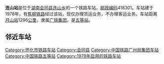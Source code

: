 {{noteTA
|1=zh-cn:始发车次; zh-hk:列車班次;
|2=zh-cn:车次; zh-hk:班次;
}}
{{Infobox China railway station 
|车站名称 = 连山站
|车站名称拼音 = Lianshan
|英文名称 = Lianshan Railway Station
|车站代码 = 44858
|车站地址 = [[湖南|湖南]][[会同县|会同县]]
|归属 = [[广铁集团|广铁集团]]
|车站等级 = [[五等站_(中铁)|五等站]]
|线路 = [[焦柳铁路|焦柳铁路]]
}}
'''连山站'''是位于[[湖南|湖南]][[会同县|会同县]][[连山乡|连山乡]]的一个铁路车站，[[邮政编码|邮政编码]]418301。车站建于1978年，有[[焦柳铁路|焦柳铁路]]经过该站，现仅办理货运业务，不办理客运业务。车站距离[[月山站|月山站]]1296[[公里|公里]]，隶属[[广铁集团|广铁集团]]，是[[五等站_(中铁)|五等站]]。

==邻近车站==
{{start rail box|[[中国铁路|中国铁路]]}}
{{s-inop|[[会同站|会同站]]|{{站|月山}}方向}}
{{s-line|[[焦柳铁路|焦柳铁路]]<br />← {{0}}8km 连山站 14km →}}
{{s-inop|[[太阳坪站|太阳坪站]]|{{站|柳州}}方向}}
{{end box}}

{{焦柳铁路}}
{{铁路车站小作品}}
{{湖南小作品}}

[[Category:怀化市铁路车站|Category:怀化市铁路车站]]
[[Category:会同县|Category:会同县]]
[[Category:中国铁路广州局集团车站|Category:中国铁路广州局集团车站]]
[[Category:中国铁路五等站|Category:中国铁路五等站]]
[[Category:1978年启用的铁路车站|Category:1978年启用的铁路车站]]